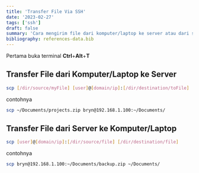 ```yaml
---
title: 'Transfer File Via SSH'
date: '2023-02-27'
tags: ['ssh']
draft: false
summary: 'Cara mengirim file dari komputer/laptop ke server atau dari server ke komputer/laptop via SSH'
bibliography: references-data.bib
---
```


Pertama buka terminal **Ctrl**+**Alt**+**T**

## Transfer File dari Komputer/Laptop ke Server

```bash
scp [/dir/source/myFile] [user]@[domain/ip]:[/dir/destination/toFile]
```

contohnya

```bash
scp ~/Documents/projects.zip bryn@192.168.1.100:~/Documents/
```

## Transfer File dari Server ke Komputer/Laptop

```bash
scp [user]@[domain/ip]:[/dir/source/file] [/dir/destination/file]
```

contohnya

```bash
scp bryn@192.168.1.100:~/Documents/backup.zip ~/Documents/
```
